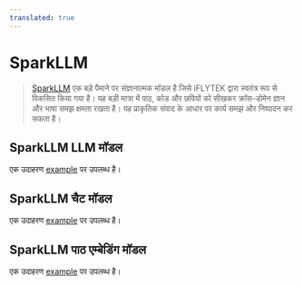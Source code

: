 ```yaml
---
translated: true
---
```


# SparkLLM

>[SparkLLM](https://xinghuo.xfyun.cn/spark) एक बड़े पैमाने पर संज्ञानात्मक मॉडल है जिसे iFLYTEK द्वारा स्वतंत्र रूप से विकसित किया गया है।
यह बड़ी मात्रा में पाठ, कोड और छवियों को सीखकर क्रॉस-डोमेन ज्ञान और भाषा समझ क्षमता रखता है।
यह प्राकृतिक संवाद के आधार पर कार्य समझ और निष्पादन कर सकता है।

## SparkLLM LLM मॉडल

एक उदाहरण [example](/docs/integrations/llms/sparkllm) पर उपलब्ध है।

## SparkLLM चैट मॉडल

एक उदाहरण [example](/docs/integrations/chat/sparkllm) पर उपलब्ध है।

## SparkLLM पाठ एम्बेडिंग मॉडल

एक उदाहरण [example](/docs/integrations/text_embedding/sparkllm) पर उपलब्ध है।
